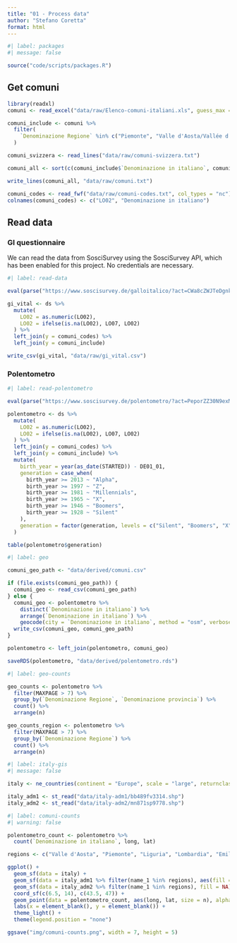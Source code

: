 ```yaml
---
title: "01 - Process data"
author: "Stefano Coretta"
format: html
---
```


```r
#| label: packages
#| message: false

source("code/scripts/packages.R")

```

## Get comuni

```r
library(readxl)
comuni <- read_excel("data/raw/Elenco-comuni-italiani.xls", guess_max = 5000)

comuni_include <- comuni %>%
  filter(
    `Denominazione Regione` %in% c("Piemonte", "Valle d'Aosta/Vallée d'Aoste", "Lombardia", "Trentino-Alto Adige/Südtirol", "Veneto", "Friuli-Venezia Giulia", "Liguria", "Emilia-Romagna")
  )

comuni_svizzera <- read_lines("data/raw/comuni-svizzera.txt")

comuni_all <- sort(c(comuni_include$`Denominazione in italiano`, comuni_svizzera))

write_lines(comuni_all, "data/raw/comuni.txt")

comuni_codes <- read_fwf("data/raw/comuni-codes.txt", col_types = "nc")
colnames(comuni_codes) <- c("LO02", "Denominazione in italiano")
```

## Read data

### GI questionnaire

We can read the data from SosciSurvey using the SosciSurvey API, which has been enabled for this project. No credentials are necessary.

```r
#| label: read-data

eval(parse("https://www.soscisurvey.de/galloitalico/?act=CWa8cZWJTeDgnkrqoOUwLKfL&vQuality&rScript", encoding="UTF-8"))

gi_vital <- ds %>%
  mutate(
    LO02 = as.numeric(LO02),
    LO02 = ifelse(is.na(LO02), LO07, LO02)
  ) %>%
  left_join(y = comuni_codes) %>%
  left_join(y = comuni_include)

write_csv(gi_vital, "data/raw/gi_vital.csv")
```

### Polentometro

```r
#| label: read-polentometro

eval(parse("https://www.soscisurvey.de/polentometro/?act=PeporZZ30N9exMBH054dTnXc&vQuality&rScript", encoding="UTF-8"))

polentometro <- ds %>%
  mutate(
    LO02 = as.numeric(LO02),
    LO02 = ifelse(is.na(LO02), LO07, LO02)
  ) %>%
  left_join(y = comuni_codes) %>%
  left_join(y = comuni_include) %>%
  mutate(
    birth_year = year(as_date(STARTED)) - DE01_01,
    generation = case_when(
      birth_year >= 2013 ~ "Alpha",
      birth_year >= 1997 ~ "Z",
      birth_year >= 1981 ~ "Millennials",
      birth_year >= 1965 ~ "X",
      birth_year >= 1946 ~ "Boomers",
      birth_year >= 1928 ~ "Silent"
    ),
    generation = factor(generation, levels = c("Silent", "Boomers", "X", "Millennials", "Z", "Alpha"))
  )

table(polentometro$generation)
```

```r
#| label: geo

comuni_geo_path <- "data/derived/comuni.csv"

if (file.exists(comuni_geo_path)) {
  comuni_geo <- read_csv(comuni_geo_path)
} else {
  comuni_geo <- polentometro %>%
    distinct(`Denominazione in italiano`) %>%
    arrange(`Denominazione in italiano`) %>%
    geocode(city = `Denominazione in italiano`, method = "osm", verbose = TRUE)
  write_csv(comuni_geo, comuni_geo_path)
}

polentometro <- left_join(polentometro, comuni_geo)

saveRDS(polentometro, "data/derived/polentometro.rds")
```

```r
#| label: geo-counts

geo_counts <- polentometro %>%
  filter(MAXPAGE > 7) %>%
  group_by(`Denominazione Regione`, `Denominazione provincia`) %>%
  count() %>%
  arrange(n)

geo_counts_region <- polentometro %>%
  filter(MAXPAGE > 7) %>%
  group_by(`Denominazione Regione`) %>%
  count() %>%
  arrange(n)
```

```r
#| label: italy-gis
#| message: false

italy <- ne_countries(continent = "Europe", scale = "large", returnclass = "sf")

italy_adm1 <- st_read("data/italy-adm1/bb489fv3314.shp")
italy_adm2 <- st_read("data/italy-adm2/mn871sp9778.shp")
```

```r
#| label: comuni-counts
#| warning: false

polentometro_count <- polentometro %>%
  count(`Denominazione in italiano`, long, lat)

regions <- c("Valle d'Aosta", "Piemonte", "Liguria", "Lombardia", "Emilia-Romagna", "Veneto", "Friuli-Venezia Giulia", "Trentino-Alto Adige", "San Marino")

ggplot() +
  geom_sf(data = italy) +
  geom_sf(data = italy_adm1 %>% filter(name_1 %in% regions), aes(fill = name_1), alpha = 0.3) +
  geom_sf(data = italy_adm2 %>% filter(name_1 %in% regions), fill = NA) +
  coord_sf(c(6.5, 14), c(43.5, 47)) +
  geom_point(data = polentometro_count, aes(long, lat, size = n), alpha = 0.5) +
  labs(x = element_blank(), y = element_blank()) +
  theme_light() +
  theme(legend.position = "none")

ggsave("img/comuni-counts.png", width = 7, height = 5)
```
